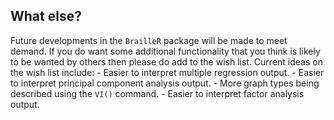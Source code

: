 ## What else?

Future developments in the `BrailleR` package will be made to meet demand.
If you do want some additional functionality that you think is likely to
be wanted by others then please do add to the wish list. Current ideas
on the wish list include:  - Easier to interpret multiple regression output.  - Easier to interpret principal component analysis output.  - More graph types being described using the `VI()` command.  - Easier to interpret factor analysis output. 

